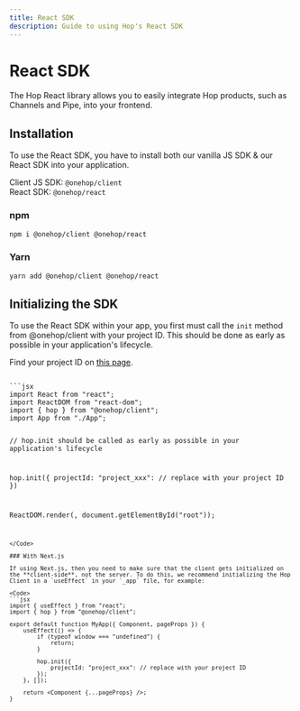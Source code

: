 ```yaml
---
title: React SDK
description: Guide to using Hop's React SDK
---
```



# React SDK

The Hop React library allows you to easily integrate Hop products, such as Channels and Pipe, into your frontend.

## Installation

To use the React SDK, you have to install both our vanilla JS SDK & our React SDK into your application.

Client JS SDK: `@onehop/client`  
React SDK: `@onehop/react`

### npm
```bash
npm i @onehop/client @onehop/react
```

### Yarn
```bash
yarn add @onehop/client @onehop/react
```

## Initializing the SDK

To use the React SDK within your app, you first must call the `init` method from @onehop/client with your project ID. This should be done as early as possible in your application's lifecycle.

Find your project ID on [this page](https://console.hop.io/project/settings).

<Code>
```jsx
import React from "react";
import ReactDOM from "react-dom";
import { hop } from "@onehop/client";
import App from "./App";

// hop.init should be called as early as possible in your application's lifecycle

hop.init({
	projectId: "project_xxx": // replace with your project ID
})

ReactDOM.render(<App />, document.getElementById("root"));
```
</Code>

### With Next.js

If using Next.js, then you need to make sure that the client gets initialized on the **client-side**, not the server. To do this, we recommend initializing the Hop Client in a `useEffect` in your `_app` file, for example:

<Code>
```jsx
import { useEffect } from "react";
import { hop } from "@onehop/client";

export default function MyApp({ Component, pageProps }) {
	useEffect(() => {
		if (typeof window === "undefined") {
			return;
		}

		hop.init({
			projectId: "project_xxx": // replace with your project ID
		});
	}, []);

	return <Component {...pageProps} />;
}
```
</Code>
